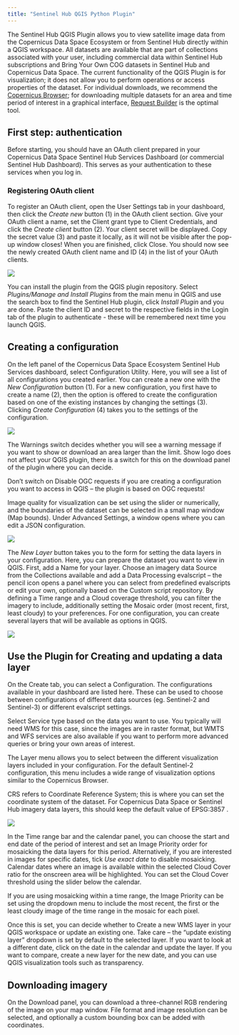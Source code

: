 ```yaml
---
title: "Sentinel Hub QGIS Python Plugin"
---
```


The Sentinel Hub QGIS Plugin allows you to view satellite image data from the Copernicus Data Space Ecosystem or from Sentinel Hub directly within a QGIS workspace. All datasets are available that are part of collections associated with your user, including commercial data within Sentinel Hub subscriptions and Bring Your Own COG datasets in Sentinel Hub and Copernicus Data Space. The current functionality of the QGIS Plugin is for visualization; it does not allow you to perform operations or access properties of the dataset. For individual downloads, we recommend the [Copernicus Browser](https://dataspace.copernicus.eu/browser/){target="_blank"}; for downloading multiple datasets for an area and time period of interest in a graphical interface, [Request Builder](https://shapps.dataspace.copernicus.eu/requests-builder/){target="_blank"} is the optimal tool. 


## First step: authentication

Before starting, you should have an OAuth client prepared in your Copernicus Data Space Sentinel Hub Services Dashboard (or commercial Sentinel Hub Dashboard). This serves as your authentication to these services when you log in.

### Registering OAuth client

To register an OAuth client, open the User Settings tab in your dashboard, then click the *Create new* button (1) in the OAuth client section. Give your OAuth client a name, set the Client grant type to Client Credentials, and click the *Create client* button (2). Your client secret will be displayed. 
Copy the secret value (3) and paste it locally, as it will not be visible after the pop-up window closes!  When you are finished, click Close. You should now see the newly created OAuth client name and ID (4) in the list of your OAuth clients.

![](_images/registering_oauth_client_v2.jpg)

You can install the plugin from the QGIS plugin repository. Select *Plugins/Manage and Install Plugins* from the main menu in QGIS and use the search box to find the Sentinel Hub plugin, click *Install Plugin* and you are done. Paste the client ID and secret to the respective fields in the Login tab of the plugin to authenticate - these will be remembered next time you launch QGIS.

## Creating a configuration

On the left panel of the Copernicus Data Space Ecosystem Sentinel Hub Services dashboard, select Configuration Utility. Here, you will see a list of all configurations you created earlier. You can create a new one with the *New Configuration* button (1). For a new configuration, you first have to create a name (2), then the option is offered to create the configuration based on one of the existing instances by changing the settings (3). Clicking *Create Configuration* (4) takes you to the settings of the configuration.

![](_images/CreateNewConfiguration.png)

The Warnings switch decides whether you will see a warning message if you want to show or download  an area larger than the limit.  Show logo does not affect your QGIS plugin, there is a switch for this on the download panel of the plugin where you can decide. 

:::{.callout-warning}

Don’t switch on Disable OGC requests if you are creating a configuration you want to access in QGIS – the plugin is based on OGC requests!  

:::

Image quality for visualization can be set using the slider or numerically, and the boundaries of the dataset can be selected in a small map window (Map bounds). Under Advanced Settings, a window opens where you can edit a JSON configuration.

![](_images/ConfigurationSettings.png)

The *New Layer* button takes you to the form for setting the data layers in your configuration. Here, you can prepare the dataset you want to view in QGIS. First, add a Name for your layer. Choose an imagery data Source from the Collections available and add a Data Processing evalscript – the pencil icon opens a panel where you can select from predefined evalscripts or edit your own, optionally based on the Custom script repository. By defining a Time range and a Cloud coverage threshold, you can filter the imagery to include, additionally setting the Mosaic order (most recent, first, least cloudy) to your preferences. For one configuration, you can create several layers that will be available as options in QGIS.

![](_images/EditLayer.png)

## Use the Plugin for Creating and updating a data layer

On the Create tab, you can select a Configuration. The configurations available in your dashboard are listed here. These can be used to choose between configurations of different data sources (eg. Sentinel-2 and Sentinel-3) or different evalscript settings.

Select Service type based on the data you want to use. You typically will need WMS for this case, since the images are in raster format, but WMTS and WFS services are also available if you want to perform more advanced queries or bring your own areas of interest.

The Layer menu allows you to select between the different visualization layers included in your configuration. For the default Sentinel-2 configuration, this menu includes a wide range of visualization options similar to the Copernicus Browser.

:::{.callout-note}

CRS refers to Coordinate Reference System; this is where you can set the coordinate system of the dataset. For Copernicus Data Space or Sentinel Hub imagery data layers, this should keep the default value of EPSG:3857 . 

:::

![](_images/QGISPluginCreateTab.png)

In the Time range bar and the calendar panel, you can choose the start and end date of the period of interest and set an Image Priority order for mosaicking the data layers for this period. Alternatively, if you are interested in images for specific dates, tick *Use exact date* to disable mosaicking. Calendar dates where an image is available within the selected Cloud Cover ratio for the onscreen area will be highlighted. You can set the Cloud Cover threshold using the slider below the calendar.

If you are using mosaicking within a time range, the Image Priority can be set using the dropdown menu to include the most recent, the first or the least cloudy image of the time range in the mosaic for each pixel.  

Once this is set, you can decide whether to Create a new WMS layer in your QGIS workspace or update an existing one. Take care – the “update existing layer” dropdown is set by default to the selected layer. If you want to look at a different date, click on the date in the calendar and update the layer. If you want to compare, create a new layer for the new date, and you can use QGIS visualization tools such as transparency.

## Downloading imagery

On the Download panel, you can download a three-channel RGB rendering of the image on your map window. File format and image resolution can be selected, and optionally a custom bounding box can be added with coordinates.